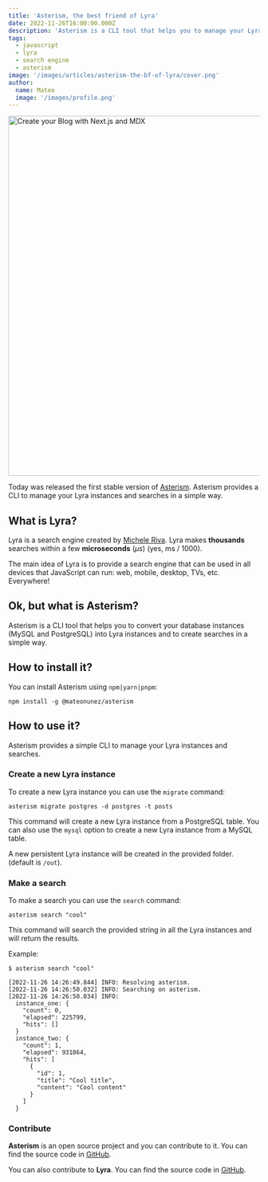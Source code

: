 ```yaml
---
title: 'Asterism, the best friend of Lyra'
date: 2022-11-26T16:00:00.000Z
description: 'Asterism is a CLI tool that helps you to manage your Lyra instances and searches.'
tags:
  - javascript
  - lyra
  - search engine
  - asterism
image: '/images/articles/asterism-the-bf-of-lyra/cover.png'
author:
  name: Mateo
  image: '/images/profile.png'
---
```


<Image
  src="/images/articles/asterism-the-bf-of-lyra/cover.png"
  width="1280"
  height="720"
  alt="Create your Blog with Next.js and MDX"
  href="/blog/asterism-the-bf-of-lyra"
/>

Today was released the first stable version of [Asterism](https://github.com/mateonunez/asterism). Asterism provides a CLI to manage your Lyra instances and searches in a simple way.

## What is Lyra?

Lyra is a search engine created by [Michele Riva](https://twitter.com/MicheleRivaCode). Lyra makes **thousands** searches within a few **microseconds** (_μs_) (yes, ms / 1000).

The main idea of Lyra is to provide a search engine that can be used in all devices that JavaScript can run: web, mobile, desktop, TVs, etc. Everywhere!

## Ok, but what is Asterism?

Asterism is a CLI tool that helps you to convert your database instances (MySQL and PostgreSQL) into Lyra instances and to create searches in a simple way.

## How to install it?

You can install Asterism using `npm|yarn|pnpm`:

```
npm install -g @mateonunez/asterism
```

## How to use it?

Asterism provides a simple CLI to manage your Lyra instances and searches.

### Create a new Lyra instance

To create a new Lyra instance you can use the `migrate` command:

```
asterism migrate postgres -d postgres -t posts
```

This command will create a new Lyra instance from a PostgreSQL table. You can also use the `mysql` option to create a new Lyra instance from a MySQL table.

A new persistent Lyra instance will be created in the provided folder. (default is `/out`).

### Make a search

To make a search you can use the `search` command:

```
asterism search "cool"
```

This command will search the provided string in all the Lyra instances and will return the results.

Example:

```
$ asterism search "cool"

[2022-11-26 14:26:49.844] INFO: Resolving asterism.
[2022-11-26 14:26:50.032] INFO: Searching on asterism.
[2022-11-26 14:26:50.034] INFO:
  instance_one: {
    "count": 0,
    "elapsed": 225799,
    "hits": []
  }
  instance_two: {
    "count": 1,
    "elapsed": 931864,
    "hits": [
      {
        "id": 1,
        "title": "Cool title",
        "content": "Cool content"
      }
    ]
  }
```

### Contribute

**Asterism** is an open source project and you can contribute to it. You can find the source code in [GitHub](https://github.com/mateonunez/asterism).

You can also contribute to **Lyra**. You can find the source code in [GitHub](https://github.com/lyrasearch/lyra).

